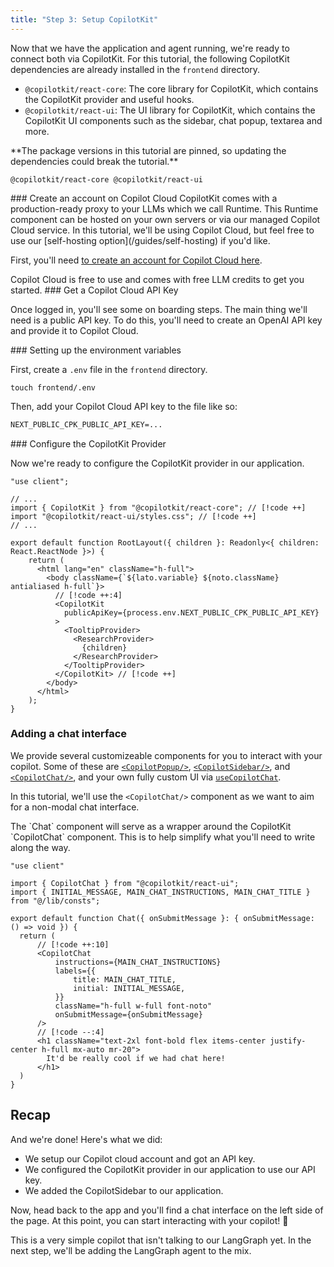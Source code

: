 ```yaml
---
title: "Step 3: Setup CopilotKit"
---
```


Now that we have the application and agent running, we're ready to connect both via CopilotKit. For this tutorial, the following CopilotKit dependencies
are already installed in the `frontend` directory.

- `@copilotkit/react-core`: The core library for CopilotKit, which contains the CopilotKit provider and useful hooks.
- `@copilotkit/react-ui`: The UI library for CopilotKit, which contains the CopilotKit UI components such as the sidebar, chat popup, textarea and more.

<Accordions>
<Accordion title="Install command (optional)">
  **The package versions in this tutorial are pinned, so updating the dependencies could break the tutorial.**

  ```package-install
  @copilotkit/react-core @copilotkit/react-ui
  ```
</Accordion>
</Accordions>

<Steps>
<Step>
### Create an account on Copilot Cloud
CopilotKit comes with a production-ready proxy to your LLMs which we call Runtime. This Runtime component can be hosted on your own servers or 
via our managed Copilot Cloud service. In this tutorial, we'll be using Copilot Cloud, but feel free to use our [self-hosting option](/guides/self-hosting) if you'd like.

First, you'll need [to create an account for Copilot Cloud here](https://cloud.copilotkit.ai/sign-in).

<Callout type="info">
  Copilot Cloud is free to use and comes with free LLM credits to get you started.
</Callout>

</Step>
<Step>
### Get a Copilot Cloud API Key

Once logged in, you'll see some on boarding steps. The main thing we'll need is a public API key. To do this,
you'll need to create an OpenAI API key and provide it to Copilot Cloud.

<ImageZoom src="/images/coagents/tutorials/ai-travel-app/cpkCloudSetup.png" alt="CopilotCloud API Key" height={1000} width={1000} />

</Step>
<Step>
### Setting up the environment variables

First, create a `.env` file in the `frontend` directory.

```shell
touch frontend/.env
```

Then, add your Copilot Cloud API key to the file like so:

```txt title="frontend/.env"
NEXT_PUBLIC_CPK_PUBLIC_API_KEY=...
```

</Step>
<Step>
### Configure the CopilotKit Provider

Now we're ready to configure the CopilotKit provider in our application.

```tsx title="frontend/src/app/layout.tsx"
"use client";

// ...
import { CopilotKit } from "@copilotkit/react-core"; // [!code ++]
import "@copilotkit/react-ui/styles.css"; // [!code ++]
// ...

export default function RootLayout({ children }: Readonly<{ children: React.ReactNode }>) {
    return (
      <html lang="en" className="h-full">
        <body className={`${lato.variable} ${noto.className} antialiased h-full`}>
          // [!code ++:4]
          <CopilotKit
            publicApiKey={process.env.NEXT_PUBLIC_CPK_PUBLIC_API_KEY}
          >
            <TooltipProvider>
              <ResearchProvider>
                {children}
              </ResearchProvider>
            </TooltipProvider>
          </CopilotKit> // [!code ++]
        </body>
      </html>
    );
}
```
<Step>

### Adding a chat interface

We provide several customizeable components for you to interact with your copilot. Some of these are [`<CopilotPopup/>`](/reference/components/chat/CopilotPopup), [`<CopilotSidebar/>`](/reference/components/chat/CopilotSidebar), and [`<CopilotChat/>`](/reference/components/chat/CopilotChat), and your own fully custom UI via [`useCopilotChat`](/reference/hooks/useCopilotChat).

In this tutorial, we'll use the `<CopilotChat/>` component as we want to aim for a non-modal chat interface.

<Callout>
  The `Chat` component will serve as a wrapper around the CopilotKit `CopilotChat` component. This is to help simplify
  what you'll need to write along the way.
</Callout>

```tsx title="frontend/src/components/Chat.tsx"
"use client"

import { CopilotChat } from "@copilotkit/react-ui";
import { INITIAL_MESSAGE, MAIN_CHAT_INSTRUCTIONS, MAIN_CHAT_TITLE } from "@/lib/consts";

export default function Chat({ onSubmitMessage }: { onSubmitMessage: () => void }) {
  return (
      // [!code ++:10]
      <CopilotChat
          instructions={MAIN_CHAT_INSTRUCTIONS}
          labels={{
              title: MAIN_CHAT_TITLE,
              initial: INITIAL_MESSAGE,
          }}
          className="h-full w-full font-noto"
          onSubmitMessage={onSubmitMessage}
      />
      // [!code --:4]
      <h1 className="text-2xl font-bold flex items-center justify-center h-full mx-auto mr-20">
        It'd be really cool if we had chat here!
      </h1>
  )
}
```

</Step>
</Step>
</Steps>

## Recap

And we're done! Here's what we did:

- We setup our Copilot cloud account and got an API key.
- We configured the CopilotKit provider in our application to use our API key.
- We added the CopilotSidebar to our application.

Now, head back to the app and you'll find a chat interface on the left side of the page. At this point, you can start interacting with your copilot! 🎉 

<Frame>
  <ImageZoom src="/images/coagents/tutorials/research-ana/fe-step-3-finish.png" alt="step-3-finish" height={1000} width={1000} />
</Frame>

This is a very simple copilot that isn't talking to our LangGraph yet. In the next step, we'll be adding the LangGraph agent to the mix.
